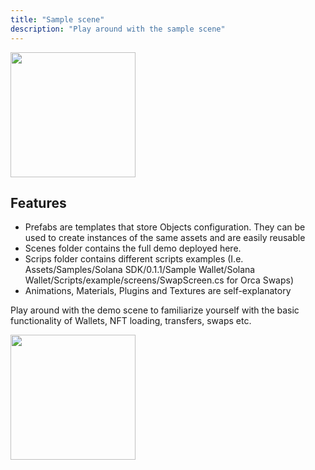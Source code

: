 ```yaml
---
title: "Sample scene"
description: "Play around with the sample scene"
---
```


<img height="200" src="/images/sample_scene.png" />

## Features

- Prefabs are templates that store Objects configuration. They can be used to create instances of the same assets and are easily reusable
- Scenes folder contains the full demo deployed here.
- Scrips folder contains different scripts examples (I.e. Assets/Samples/Solana SDK/0.1.1/Sample Wallet/Solana Wallet/Scripts/example/screens/SwapScreen.cs for Orca Swaps)
- Animations, Materials, Plugins and Textures are self-explanatory

Play around with the demo scene to familiarize yourself with the basic functionality of Wallets, NFT loading, transfers, swaps etc.

<img height="200" src="/images/demo.webp" />
